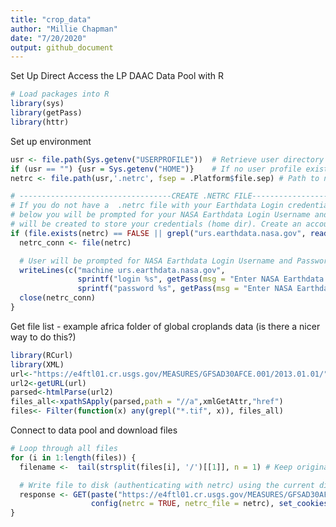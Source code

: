 ```yaml
---
title: "crop_data"
author: "Millie Chapman"
date: "7/20/2020"
output: github_document
---
```


Set Up Direct Access the LP DAAC Data Pool with R
```r
# Load packages into R
library(sys)
library(getPass)
library(httr)
```

Set up environment
```r
usr <- file.path(Sys.getenv("USERPROFILE"))  # Retrieve user directory (for netrc file)
if (usr == "") {usr = Sys.getenv("HOME")}    # If no user profile exists, use home directory
netrc <- file.path(usr,'.netrc', fsep = .Platform$file.sep) # Path to netrc file

# ----------------------------------CREATE .NETRC FILE-------------------------------------------- #
# If you do not have a  .netrc file with your Earthdata Login credentials stored in your home dir,
# below you will be prompted for your NASA Earthdata Login Username and Password and a netrc file
# will be created to store your credentials (home dir). Create an account at: urs.earthdata.nasa.gov
if (file.exists(netrc) == FALSE || grepl("urs.earthdata.nasa.gov", readLines(netrc)) == FALSE) {
  netrc_conn <- file(netrc)

  # User will be prompted for NASA Earthdata Login Username and Password below
  writeLines(c("machine urs.earthdata.nasa.gov",
               sprintf("login %s", getPass(msg = "Enter NASA Earthdata Login Username \n (or create an account at urs.earthdata.nasa.gov):")),
               sprintf("password %s", getPass(msg = "Enter NASA Earthdata Login Password:"))), netrc_conn)
  close(netrc_conn)
}
```

Get file list - example africa folder of global croplands data (is there a nicer way to do this?)
```r
library(RCurl)
library(XML)
url<-"https://e4ftl01.cr.usgs.gov/MEASURES/GFSAD30AFCE.001/2013.01.01/"
url2<-getURL(url)
parsed<-htmlParse(url2)
files_all<-xpathSApply(parsed,path = "//a",xmlGetAttr,"href")
files<- Filter(function(x) any(grepl("*.tif", x)), files_all)
```

Connect to data pool and download files
```r
# Loop through all files
for (i in 1:length(files)) {
  filename <-  tail(strsplit(files[i], '/')[[1]], n = 1) # Keep original filename

  # Write file to disk (authenticating with netrc) using the current directory/filename
  response <- GET(paste("https://e4ftl01.cr.usgs.gov/MEASURES/GFSAD30AFCE.001/2013.01.01/", files[i]), write_disk(paste("/nfs/agroforestry-data/cropland/", filename), overwrite = TRUE), progress(),
                  config(netrc = TRUE, netrc_file = netrc), set_cookies("LC" = "cookies"))
}
```



